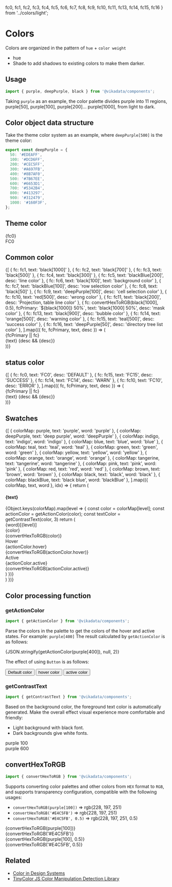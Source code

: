   fc0, fc1, fc2, fc3, fc4, fc5, fc6, fc7, fc8, fc9,
  fc10, fc11, fc13, fc14, fc15, fc16
} from '../colors/light';

<Meta title="en/components/Color" />

<style>{`
  .neutral-color {
    display: flex;
    flex-wrap: wrap;
  }
  .neutral-color .normal-color {
    width: 20%;
    margin-bottom: 12px;
  }
  .normal-color {
    text-align: center;
    width: 100px;
  }
  .fc-color {
    margin: 12px 0;
    font-size: 14px;
  }
  .bg {
    width: 100px;
    height: 100px;
    border-radius: 50%;
    margin: auto;
    border: 1px solid #F0F0F6;
  }
  .tip-wrapper {
    white-space: nowrap;
  }
  .tip {
    display: inline-block;
    border-radius: 3px;
    font-size: 11px;
    line-height: 12px;
    background: #F0F0F6;
    padding: 4px;
    margin-right: 4px;
  }
  .color {
    margin-bottom: 12px;
  }
  .container .item {
    display: flex;
    justify-content: space-between;
    align-items: center;
    height: 50px;
    cursor: pointer;
    transition: background 150ms ease-out, border 150ms ease-out, transform 150ms ease-out;
  }
  .item:hover {
    border-color: #1EA7FD50;
    transform: translate3d(0, -3px, 0);
    box-shadow: rgba(0, 0, 0, 0.08) 0 3px 10px 0;
  }
  .item .default,
  .item .hover,
  .item .active {
    display: flex;
    justify-content: space-between;
    align-items: center;
    height: 100%;
    padding: 0 16px;
  }
  .item .default {
    width: 50%;
  }
  .item .hover,
  .item .active {
    flex: 1;
  }
  .item .rgb {
    font-size: 12px;
  }
`}</style>

# Colors

Colors are organized in the pattern of `hue` + `color weight`

+ hue
+ Shade to add shadows to existing colors to make them darker.

## Usage

```jsx
import { purple, deepPurple, black } from '@vikadata/components';
```

Taking `purple` as an example, the color palette divides purple into 11 regions, purple[50], purple[100], purple[200]... purple[1000], from light to dark.

## Color object data structure

Take the theme color system as an example, where `deepPurple[500]` is the theme color:

```ts static
export const deepPurple = {
  50: '#EDEAFF',
  100: '#DCD6FF',
  200: '#CEC5FF',
  300: '#A697FB',
  400: '#8B7AF0',
  500: '#7B67EE',
  600: '#6653D1',
  700: '#5342B4',
  800: '#413297',
  900: '#312479',
  1000: '#160F3F',
};

```

## Theme color

<div className="normal-color">
  <div className="bg" style={{ backgroundColor: fc0 }} />
  <div className="fc-color">{fc0}</div>
  <div>
    <span className="tip">FC0</span>
  </div>
</div>

## Common color

<div className="neutral-color">
  {[
    { fc: fc1, text: 'black[1000]' },
    { fc: fc2, text: 'black[700]' },
    { fc: fc3, text: 'black[500]' },
    { fc: fc4, text: 'black[300]' },
    { fc: fc5, text: 'blackBlue[200]', desc: 'line color' },
    { fc: fc6, text: 'black[100]', text: 'background color' },
    { fc: fc7, text: 'blackBlue[100]', desc: 'row selection color' },
    { fc: fc8, text: 'black[50]' },
    { fc: fc9, text: 'deepPurple[100]', desc: 'cell selection color' },
    { fc: fc10, text: 'red[500]', desc: 'wrong color' },
    { fc: fc11, text: 'black[200]', desc: 'Projection, table line color' },
    { fc: convertHexToRGB(black[1000], 0.5), fcPrimary: `${black[1000]} 50%`, text: 'black[1000] 50%', desc: 'mask color' },
    { fc: fc13, text: 'black[900]', desc: 'bubble color' },
    { fc: fc14, text: 'orange[500]', desc: 'warning color' },
    { fc: fc15, text: 'teal[500]', desc: 'success color' },
    { fc: fc16, text: 'deepPurple[50]', desc: 'directory tree list color' },
  ].map(({ fc, fcPrimary, text, desc }) => (
    <div key={fc} className="normal-color">
      <div className="bg" style={{ backgroundColor: fc }} />
      <div className="fc-color">{fcPrimary || fc}</div>
      <div className="tip-wrapper">
        <span className="tip">{text}</span>
        {desc && <span className="tip">{desc}</span>}
      </div>
    </div>
  ))}
</div>

## status color

<div className="neutral-color">
  {[
    { fc: fc0, text: 'FC0', desc: 'DEFAULT' },
    { fc: fc15, text: 'FC15', desc: 'SUCCESS' },
    { fc: fc14, text: 'FC14', desc: 'WARN' },
    { fc: fc10, text: 'FC10', desc: 'ERROR' },
  ].map(({ fc, fcPrimary, text, desc }) => (
    <div key={fc} className="normal-color">
      <div className="bg" style={{ backgroundColor: fc }} />
      <div className="fc-color">{fcPrimary || fc}</div>
      <div className="tip-wrapper">
        <span className="tip">{text}</span>
        {desc && <span className="tip" style={{ backgroundColor: fc }}>{desc}</span>}
      </div>
    </div>
  ))}
</div>

## Swatches

<div>
  {[
    { colorMap: purple, text: 'purple', word: 'purple' },
    { colorMap: deepPurple, text: 'deep purple', word: 'deepPurple' },
    { colorMap: indigo, text: 'indigo', word: 'indigo' },
    { colorMap: blue, text: 'blue', word: 'blue' },
    { colorMap: teal, text: 'teal', word: 'teal' },
    { colorMap: green, text: 'green', word: 'green' },
    { colorMap: yellow, text: 'yellow', word: 'yellow' },
    { colorMap: orange, text: 'orange', word: 'orange' },
    { colorMap: tangerine, text: 'tangerine', word: 'tangerine' },
    { colorMap: pink, text: 'pink', word: 'pink' },
    { colorMap: red, text: 'red', word: 'red' },
    { colorMap: brown, text: 'brown', word: 'brown' },
    { colorMap: black, text: 'black', word: 'black' },
    { colorMap: blackBlue, text: 'black blue', word: 'blackBlue' },
  ].map(({ colorMap, text, word }, idx) => {
    return (
      <div key={idx} className="color">
        <h4>{text}</h4>
        <div className="container">
          {Object.keys(colorMap).map(level => {
            const color = colorMap[level];
            const actionColor = getActionColor(color);
            const textColor = getContrastText(color, 3)
            return (
              <div className="item" key={level} style={{ color: textColor }}>
                <div className="default" style={{ backgroundColor: color }}>
                  <span>{word}[{level}]</span>
                  <div>
                    <div>{color}</div>
                    <div className="rgb">{convertHexToRGB(color)}</div>
                  </div>
                </div>
                <div className="hover" style={{ backgroundColor: actionColor.hover }}>
                  <span>Hover</span>
                  <div>
                    <div>{actionColor.hover}</div>
                    <div className="rgb">{convertHexToRGB(actionColor.hover)}</div>
                  </div>
                </div>
                <div className="active" style={{ backgroundColor: actionColor.active }}>
                  <span>Active</span>
                  <div>
                    <div>{actionColor.active}</div>
                    <div className="rgb">{convertHexToRGB(actionColor.active)}</div>
                  </div>
                </div>
              </div>
            )
          })}
        </div>
      </div>
    )
  })}
</div>

## Color processing function

### getActionColor

```jsx
import { getActionColor } from '@vikadata/components';
```

Parse the colors in the palette to get the colors of the hover and active states. For example: `purple[400]` The result calculated by `getActionColor` is as follows:

<Canvas>
  {JSON.stringify(getActionColor(purple[400]), null, 2)}
</Canvas>

The effect of using `Button` is as follows:

<Canvas>
  <Button color={purple[400]}> Default color </Button>
  <Button color={getActionColor(purple[400]).hover}> hover color </Button>
  <Button color={getActionColor(purple[400]).active}> active color </Button>
</Canvas>

### getContrastText

```jsx
import { getContrastText } from '@vikadata/components';
```

Based on the background color, the foreground text color is automatically generated. Make the overall effect visual experience more comfortable and friendly:

- Light background with black font.
- Dark backgrounds give white fonts.

<Canvas>
<div style={{
  background: purple[100],
  color: getContrastText(purple[100], 3),
  padding: '6px 12px'
}}>
    purple 100
</div>
<div style={{
  background: purple[600],
  color: getContrastText(purple[600], 3),
  padding: '6px 12px'
}}>
    purple 600
</div>
</Canvas>

## convertHexToRGB

```jsx
import { convertHexToRGB } from '@vikadata/components';
```

Supports converting color palettes and other colors from `HEX` format to `RGB`, and supports transparency configuration, compatible with the following usages:

- `convertHexToRGB(purple[100])` => rgb(228, 197, 251)
- `convertHexToRGB('#E4C5FB')` => rgb(228, 197, 251)
- `convertHexToRGB('#E4C5FB', 0.5)` => rgb(228, 197, 251, 0.5)

<Canvas>
<div style={{ backgroundColor: convertHexToRGB(purple[100]), padding: '6px 12px' }}>
  {convertHexToRGB(purple[100])}
</div>
<div style={{ backgroundColor: convertHexToRGB('#E4C5FB'), padding: '6px 12px' }}>
  {convertHexToRGB('#E4C5FB')}
</div>
<div style={{ backgroundColor: convertHexToRGB(purple[100], 0.5), padding: '6px 12px' }}>
  {convertHexToRGB(purple[100], 0.5)}
</div>
<div style={{ backgroundColor: convertHexToRGB('#E4C5FB', 0.5), padding: '6px 12px' }}>
  {convertHexToRGB('#E4C5FB', 0.5)}
</div>
</Canvas>

## Related

- [Color in Design Systems](https://eightshapes.com/articles/color-in-design-systems)
- [TinyColor JS Color Manipulation Detection Library](https://github.com/bgrins/TinyColor)

